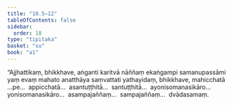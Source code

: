 ```yaml
---
title: "10.5–12"
tableOfContents: false
sidebar:
  order: 18
type: "tipitaka"
basket: "su"
book: "a1"
---
```



<DynamicBreadcrumb />

<Division number="102–109" book="a1" bookNo="15">

<Paragraph number="214" book="a1">
“Ajjhattikaṃ, bhikkhave, aṅganti karitvā nāññaṃ ekaṅgampi samanupassāmi yaṃ evaṃ mahato anatthāya saṃvattati yathayidaṃ, bhikkhave, mahicchatā …pe…  appicchatā…  asantuṭṭhitā…  santuṭṭhitā…  ayonisomanasikāro…  yonisomanasikāro…  asampajaññaṃ…  sampajaññaṃ…  dvādasamaṃ.
</Paragraph>
</Division>
